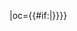 {{fb team|t=天津泰達|tan=天津泰達足球俱乐部|tc=CHN|abb={{#if:{{{abb|}}}|泰達}}|oc={{#if:{{{oc|}}}|{{{oc}}}}}}}<!--
--><noinclude>[[Category:中国足球超级联赛模板|{{PAGENAME}}]]</noinclude>